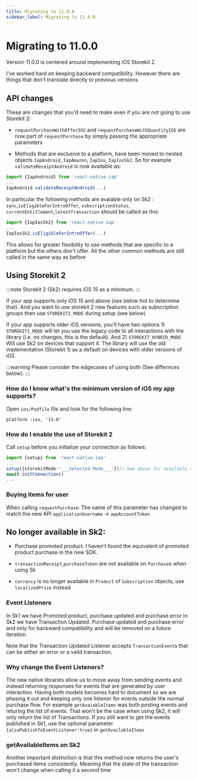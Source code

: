 ```yaml
---
title: Migrating to 11.0.0
sidebar_label: Migrating to 11.0.0
---
```



<AdFitTopFixed />

# Migrating to 11.0.0

Version 11.0.0 is centered around implementing iOS Storekit 2.

I've worked hard on keeping backward compatibility. However there are things that don't translate directly to previous versions.

## API changes

These are changes that you'd need to make even if you are not going to use Storekit 2:

- `requestPurchaseWithOfferIOS` and `requestPurchaseWithQuantityIOS` are now part of `requestPurchase` by simply passing the appropriate parameters

- Methods that are exclusive to a platform, have been moved to nested objects `IapAndroid`, `IapAmazon`, `IapIos`, `IapIosSk2`. So for example `validateReceiptAndroid` is now available as:

```ts
import {IapAndroid} from 'react-native-iap'
...
IapAndroid.validateReceiptAndroid(...)
```

In particular the following methods are avaiable only on Sk2 : `sync`,`isEligibleForIntroOffer`, `subscriptionStatus`, `currentEntitlement`,`latestTransaction` should be called as this:

```ts
import {IapIosSk2} from 'react-native-iap'
...
IapIosSk2.isEligibleForIntroOffer(...)
```

This allows for greater flexibility to use methods that are specific to a platform but the others don't offer. All the other common methods are still called in the same way as before

## Using Storekit 2

:::note
Storekit 2 (Sk2) requires iOS 15 as a minimum.
:::

If your app supports only iOS 15 and above (see below hot to determine that). And you want to use storekit 2 new features such as subscription groups then use `STOREKIT2_MODE` during setup (see below)

If your app supports older iOS versions, you'll have two options 1) `STOREKIT1_MODE` will let you use the legacy code to all interactions with the library (i.e. no changes, this is the default). And 2) `STOREKIT_HYBRID_MODE` Will use Sk2 on devices that support it. The library will use the old implementation (Storekit 1) as a default on devices with older versions of iOS

:::warning
Please consider the edgecases of using both (See differnces below).
:::

### How do I know what's the minimum version of iOS my app supports?

Open `ios/Podfile` file
and look for the following line:

```
platform :ios, '15.0'
```

### How do I enable the use of Storekit 2

Call `setup` before you initialize your connection as follows:

```ts
import {setup} from 'react-native-iap'
...
setup({storekitMode:'___Selected Mode___'})// See above for available options
await initConnection()
...
```

### Buying items for user

When calling `requestPurchase`:
The name of this parameter has changed to match the new API
`applicationUsername` -> `appAccountToken`

## No longer available in Sk2:

- Purchase promoted product. I haven't found the equivalent of promoted product purchase in the new SDK.

- `transactionReceipt`,`purchaseToken` are not available on `Purchase`s when using Sk

- `currency` is no longer available in `Product` of `Subscription` objects, use `localizedPrice` instead

### Event Listeners

In Sk1 we have Promoted product, purchase updated and purchase error
In Sk2 we have Transaction Updated. Purchase updated and purchase error and only for backward compatibility and will be removed on a future iteration.

Note that the Transaction Updated Listener accepts `TransactionEvent`s that can be either an error or a valid transaction.

### Why change the Event Listeners?

The new native libraries allow us to move away from sending events and instead returning responses for events that are generated by user interaction. Having both models becomes hard to document so we are phasing it out and keeping only one listener for events outside the normal purchase flow.
For example `getAvaiableItems` was both posting events and returing the list of events. That won't be the case when using Sk2, it will only return the list of Transactions. If you still want to get the events published in Sk1, use the optional parameter `{alsoPublishToEventListener:true}` in `getAvailableItems`

### getAvailableItems on Sk2

Another important distinction is that this method now returns the user's purchased items consistently. Meaning that the state of the transaction won't change when calling it a second time
